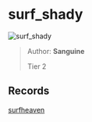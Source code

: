 
# surf_shady

![surf_shady](https://raw.githubusercontent.com/Sayt123/SurfMapPics/Maps-and-bonuses/csgo/surf_shady.jpg)

> Author: **Sanguine**
>
> Tier 2

## Records

[surfheaven](https://surfheaven.eu/map/surf_shady)
